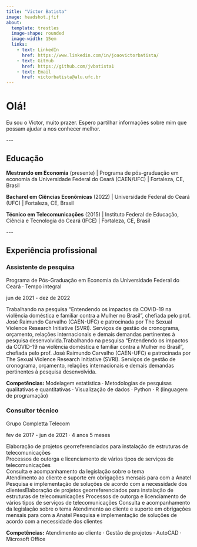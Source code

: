 ```yaml
---
title: "Victor Batista"
image: headshot.jfif
about: 
  template: trestles
  image-shape: rounded
  image-width: 15em
  links:
    - text: LinkedIn
      href: https://www.linkedin.com/in/joaovictorbatista/
    - text: GitHub
      href: https://github.com/jvbatista1
    - text: Email
      href: victorbatista@alu.ufc.br
---
```


# Olá!

Eu sou o Victor, muito prazer. Espero partilhar informações sobre mim que possam ajudar a nos conhecer melhor.

\-\--

## Educação

**Mestrando em Economia** (presente) \| Programa de pós-graduação em economia da Universidade Federal do Ceará (CAEN/UFC) \| Fortaleza, CE, Brasil

**Bacharel em Ciências Econômicas** (2022) \| Universidade Federal do Ceará (UFC) \| Fortaleza, CE, Brasil

**Técnico em Telecomunicações** (2015) \| Instituto Federal de Educação, Ciência e Tecnologia do Ceará (IFCE) \| Fortaleza, CE, Brasil

\-\--

## Experiência profissional

### **Assistente de pesquisa**

Programa de Pós-Graduação em Economia da Universidade Federal do Ceará · Tempo integral

jun de 2021 - dez de 2022

Trabalhando na pesquisa "Entendendo os impactos da COVID-19 na violência doméstica e familiar contra a Mulher no Brasil", chefiada pelo prof. José Raimundo Carvalho (CAEN-UFC) e patrocinada por The Sexual Violence Research Initiative (SVRI). Serviços de gestão de cronograma, orçamento, relações internacionais e demais demandas pertinentes à pesquisa desenvolvida.Trabalhando na pesquisa "Entendendo os impactos da COVID-19 na violência doméstica e familiar contra a Mulher no Brasil", chefiada pelo prof. José Raimundo Carvalho (CAEN-UFC) e patrocinada por The Sexual Violence Research Initiative (SVRI). Serviços de gestão de cronograma, orçamento, relações internacionais e demais demandas pertinentes à pesquisa desenvolvida.

**Competências:** Modelagem estatística · Metodologias de pesquisas qualitativas e quantitativas · Visualização de dados · Python · R (linguagem de programação)

### **Consultor técnico**

Grupo Completta Telecom

fev de 2017 - jun de 2021 · 4 anos 5 meses

Elaboração de projetos georreferenciados para instalação de estruturas de telecomunicações\
Processos de outorga e licenciamento de vários tipos de serviços de telecomunicações\
Consulta e acompanhamento da legislação sobre o tema\
Atendimento ao cliente e suporte em obrigações mensais para com a Anatel\
Pesquisa e implementação de soluções de acordo com a necessidade dos clientesElaboração de projetos georreferenciados para instalação de estruturas de telecomunicações Processos de outorga e licenciamento de vários tipos de serviços de telecomunicações Consulta e acompanhamento da legislação sobre o tema Atendimento ao cliente e suporte em obrigações mensais para com a Anatel Pesquisa e implementação de soluções de acordo com a necessidade dos clientes

**Competências:** Atendimento ao cliente · Gestão de projetos · AutoCAD · Microsoft Office
